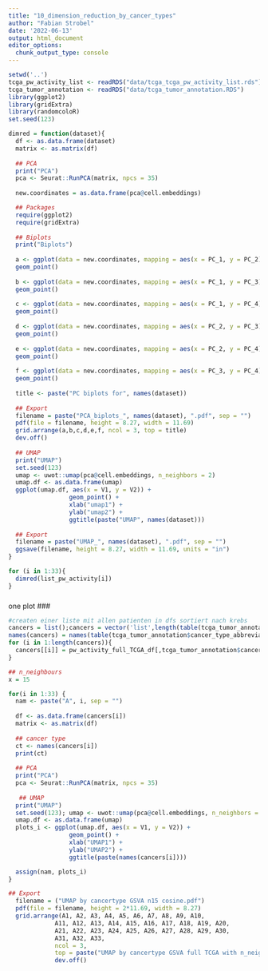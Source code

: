 ```yaml
---
title: "10_dimension_reduction_by_cancer_types"
author: "Fabian Strobel"
date: '2022-06-13'
output: html_document
editor_options: 
  chunk_output_type: console
---
```


```r
setwd('..')
tcga_pw_activity_list <- readRDS("data/tcga_tcga_pw_activity_list.rds")
tcga_tumor_annotation <- readRDS("data/tcga_tumor_annotation.RDS")
library(ggplot2)
library(gridExtra)
library(randomcoloR)
set.seed(123)
```

```r
dimred = function(dataset){
  df <- as.data.frame(dataset)
  matrix <- as.matrix(df)
  
  ## PCA
  print("PCA")
  pca <- Seurat::RunPCA(matrix, npcs = 35)
  
  new.coordinates = as.data.frame(pca@cell.embeddings)

  ## Packages
  require(ggplot2)
  require(gridExtra)
  
  ## Biplots
  print("Biplots")
  
  a <- ggplot(data = new.coordinates, mapping = aes(x = PC_1, y = PC_2)) +
  geom_point()
  
  b <- ggplot(data = new.coordinates, mapping = aes(x = PC_1, y = PC_3)) +
  geom_point()
  
  c <- ggplot(data = new.coordinates, mapping = aes(x = PC_1, y = PC_4)) +
  geom_point()
  
  d <- ggplot(data = new.coordinates, mapping = aes(x = PC_2, y = PC_3)) +
  geom_point()
          
  e <- ggplot(data = new.coordinates, mapping = aes(x = PC_2, y = PC_4)) +
  geom_point()
  
  f <- ggplot(data = new.coordinates, mapping = aes(x = PC_3, y = PC_4)) +
  geom_point()
  
  title <- paste("PC biplots for", names(dataset))
  
  ## Export
  filename = paste("PCA_biplots_", names(dataset), ".pdf", sep = "")
  pdf(file = filename, height = 8.27, width = 11.69)
  grid.arrange(a,b,c,d,e,f, ncol = 3, top = title)
  dev.off()
  
  ## UMAP
  print("UMAP")
  set.seed(123)
  umap <- uwot::umap(pca@cell.embeddings, n_neighbors = 2)
  umap.df <- as.data.frame(umap)
  ggplot(umap.df, aes(x = V1, y = V2)) + 
                 geom_point() +
                 xlab("umap1") +
                 ylab("umap2") +
                 ggtitle(paste("UMAP", names(dataset)))
  
  ## Export
  filename = paste("UMAP_", names(dataset), ".pdf", sep = "")
  ggsave(filename, height = 8.27, width = 11.69, units = "in")
}
```

```r
for (i in 1:33){
  dimred(list_pw_activity[i])
}
```

###
one plot
###
```r
#createn einer liste mit allen patienten in dfs sortiert nach krebs
cancers = list();cancers = vector('list',length(table(tcga_tumor_annotation$cancer_type_abbreviation)))
names(cancers) = names(table(tcga_tumor_annotation$cancer_type_abbreviation))
for (i in 1:length(cancers)){
  cancers[[i]] = pw_activity_full_TCGA_df[,tcga_tumor_annotation$cancer_type_abbreviation == names(cancers)[i]]
}
```

```r
## n_neighbours
x = 15

for(i in 1:33) { 
  nam <- paste("A", i, sep = "")
  
  df <- as.data.frame(cancers[i])
  matrix <- as.matrix(df)
  
  ## cancer type
  ct <- names(cancers[i])
  print(ct)
  
  ## PCA
  print("PCA")
  pca <- Seurat::RunPCA(matrix, npcs = 35)
  
   ## UMAP
  print("UMAP")
  set.seed(123); umap <- uwot::umap(pca@cell.embeddings, n_neighbors = x, metric = "cosine")
  umap.df <- as.data.frame(umap)
  plots_i <- ggplot(umap.df, aes(x = V1, y = V2)) + 
                 geom_point() +
                 xlab("UMAP1") +
                 ylab("UMAP2") +
                 ggtitle(paste(names(cancers[i])))

  assign(nam, plots_i)
}

## Export
  filename = ("UMAP by cancertype GSVA n15 cosine.pdf")
  pdf(file = filename, height = 2*11.69, width = 8.27)
  grid.arrange(A1, A2, A3, A4, A5, A6, A7, A8, A9, A10,
             A11, A12, A13, A14, A15, A16, A17, A18, A19, A20,
             A21, A22, A23, A24, A25, A26, A27, A28, A29, A30,
             A31, A32, A33, 
             ncol = 3, 
             top = paste("UMAP by cancertype GSVA full TCGA with n_neighbors =", x))
             dev.off()
```

